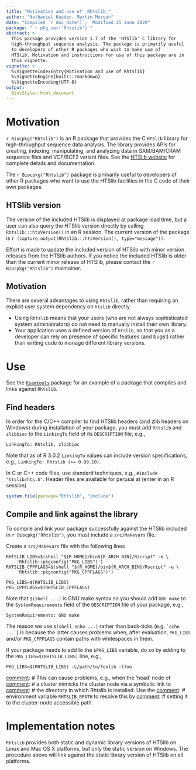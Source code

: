```yaml
---
title: "Motivation and use of _Rhtslib_"
author: "Nathaniel Hayden, Martin Morgan"
date: "Compiled `r doc_date()`;  Modified 25 June 2020"
package: "`r pkg_ver('Rhtslib')`"
abstract: >
  This package provides version 1.7 of the 'HTSlib' C library for
  high-throughput sequence analysis. The package is primarily useful
  to developers of other R packages who wish to make use of
  HTSlib. Motivation and instructions for use of this package are in
  this vignette.
vignette: >
  %\VignetteIndexEntry{Motivation and use of Rhtslib}
  %\VignetteEngine{knitr::rmarkdown}
  %\VignetteEncoding{UTF-8}
output:
  BiocStyle::html_document
---
```


# Motivation

`r Biocpkg("Rhtslib")` is an R package that provides the C `HTSlib`
library for high-throughput sequence data analysis. The library
provides APIs for creating, indexing, manipulating, and analyzing data
in SAM/BAM/CRAM sequence files and VCF/BCF2 variant files. See the
[HTSlib website](http://www.htslib.org/) for complete details and
documentation.

The `r Biocpkg("Rhtslib")` package is primarily useful to developers
of other R packages who want to use the HTSlib facilities in the C
code of their own packages.

## HTSlib version

The version of the included HTSlib is displayed at package load time,
but a user can also query the HTSlib version directly by calling
`Rhtslib:::htsVersion()` in an R session. The current version of the
package is `r (capture.output(Rhtslib:::htsVersion(), type="message"))`.

Effort is made to update the included version of HTSlib with minor
version releases from the HTSlib authors. If you notice the included
HTSlib is older than the current minor release of HTSlib, please
contact the `r Biocpkg("Rhtslib")` maintainer.

## Motivation

There are several advantages to using `Rhtslib`, rather than requiring
an explicit user system dependency on `htslib` directly.

- Using `Rhtslib` means that your users (who are not always
  sophisticated system administrators) do not need to manually install
  their own library.
- Your application uses a defined version of `htslib`, so that you as
  a developer can rely on presence of specific features (and bugs!)
  rather than writing code to manage different library versions.

# Use

See the [`Rsamtools`](https://github.com/Bioconductor/Rsamtools) package
for an example of a package that compiles and links against `Rhtslib`.

## Find headers

In order for the C/C++ compiler to find HTSlib headers (and zlib
headers on Windows) during installation of your package, you must
add `Rhtslib` and `zlibbioc` to the `LinkingTo` field of its
`DESCRIPTION` file, e.g.,

    LinkingTo: Rhtslib, zlibbioc

Note that as of R 3.0.2 `LinkingTo` values can include version
specifications, e.g., `LinkingTo: Rhtslib (>= 0.99.10)`.

In C or C++ code files, use standard techniques, e.g., `#include
"htslib/hts.h"`. Header files are available for perusal at (enter
in an R session)

```R
system.file(package="Rhtslib", "include")
```

## Compile and link against the library

To compile and link your package successfully against the HTSlib included
in `r Biocpkg("Rhtslib")`, you must include a `src/Makevars` file.

Create a `src/Makevars` file with the following lines

    RHTSLIB_LIBS=$(shell "${R_HOME}/bin${R_ARCH_BIN}/Rscript" -e \
        'Rhtslib::pkgconfig("PKG_LIBS")')
    RHTSLIB_CPPFLAGS=$(shell "${R_HOME}/bin${R_ARCH_BIN}/Rscript" -e \
        'Rhtslib::pkgconfig("PKG_CPPFLAGS")')

    PKG_LIBS=$(RHTSLIB_LIBS)
    PKG_CPPFLAGS=$(RHTSLIB_CPPFLAGS)

Note that `$(shell ...)` is GNU make syntax so you should add `GNU make`
to the `SystemRequirements` field of the `DESCRIPTION` file of your package,
e.g.,

    SystemRequirements: GNU make

The reason we use `$(shell echo ...)` rather than back-ticks (e.g.
`` `echo ...` ``) is because the latter causes problems when, after
evaluation, `PKG_LIBS` and/or `PKG_CPPFLAGS` contain paths with
whitespaces in them.

If your package needs to add to the `$PKG_LIBS` variable, do so by adding
to the `PKG_LIBS=$(RHTSLIB_LIBS)` line, e.g.,

    PKG_LIBS=$(RHTSLIB_LIBS) -L/path/to/foolib -lfoo

[comment]: # H.P. - May 3, 2019: We've switched to static linking on
[comment]: # Linux so this is no longer relevant.
[comment]: #
[comment]: # The Linux implementation embeds the location of the hts
[comment]: # library in the Rhtslib shared object via the compiler
[comment]: # flag `-Wl,rpath,path`, where path is determined by
[comment]: # `system.file("usrlib", package="Rhtslib")`. The
[comment]: # path determined by `system.file()` is from `.libPaths()`,
[comment]: # and has resolved symbolic links to their actual path.
[comment]: # This can cause problems, e.g., when the 'head' node of
[comment]: # a cluster mimicks the cluster node via a symbolic link to
[comment]: # the directory in which Rhtslib is installed. Use the
[comment]: # environment variable `RHTSLIB_RPATH` to resolve this by
[comment]: # setting it to the cluster-node accessible path.

# Implementation notes

`Rhtslib` provides both static and dynamic library versions of HTSlib
on Linux and Mac OS X platforms, but only the static version on
Windows. The procedure above will link against the static library
version of HTSlib on all platforms.

